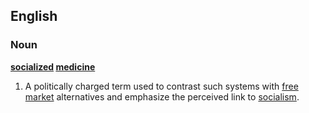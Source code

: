 {{wikipedia}}
==English==
===Noun===
'''[[socialized]] [[medicine]]'''
#{{US|politics|idiomatic}} A politically charged term used to contrast such systems with [[free market]] alternatives and emphasize the perceived link to [[socialism]].